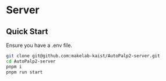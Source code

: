 
# Server

## Quick Start

<Callout type="info">
    Ensure you have a .env file.
</Callout>

```bash copy
git clone git@github.com:makelab-kaist/AutoPalp2-server.git
cd AutoPalp2-server
pnpm i
pnpm run start
```
